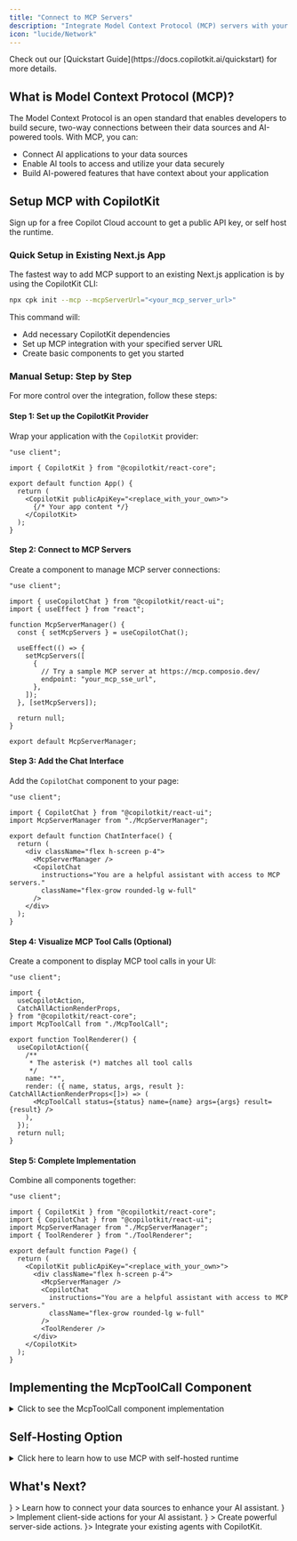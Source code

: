 ```yaml
---
title: "Connect to MCP Servers"
description: "Integrate Model Context Protocol (MCP) servers with your existing React application for enhanced AI capabilities"
icon: "lucide/Network"
---
```



<Callout type="info" title="Are you new to CopilotKit?">
  Check out our [Quickstart Guide](https://docs.copilotkit.ai/quickstart) for
  more details.
</Callout>

## What is Model Context Protocol (MCP)?

The Model Context Protocol is an open standard that enables developers to build secure, two-way connections between their data sources and AI-powered tools. With MCP, you can:

- Connect AI applications to your data sources
- Enable AI tools to access and utilize your data securely
- Build AI-powered features that have context about your application

## Setup MCP with CopilotKit

<Callout type="info" title="Get a Public API Key (Optional)">
  Sign up for a free <LinkToCopilotCloud asButton={false}>Copilot Cloud</LinkToCopilotCloud> account to get a public API key, or <Link href="/guides/model-context-protocol#self-hosting">self host the runtime</Link>.
</Callout>

### Quick Setup in Existing Next.js App

The fastest way to add MCP support to an existing Next.js application is by using the CopilotKit CLI:

```bash
npx cpk init --mcp --mcpServerUrl="<your_mcp_server_url>"
```

This command will:

- Add necessary CopilotKit dependencies
- Set up MCP integration with your specified server URL
- Create basic components to get you started

### Manual Setup: Step by Step

For more control over the integration, follow these steps:

#### Step 1: Set up the CopilotKit Provider

Wrap your application with the `CopilotKit` provider:

```tsx
"use client";

import { CopilotKit } from "@copilotkit/react-core";

export default function App() {
  return (
    <CopilotKit publicApiKey="<replace_with_your_own>">
      {/* Your app content */}
    </CopilotKit>
  );
}
```

#### Step 2: Connect to MCP Servers

Create a component to manage MCP server connections:

```tsx
"use client";

import { useCopilotChat } from "@copilotkit/react-ui";
import { useEffect } from "react";

function McpServerManager() {
  const { setMcpServers } = useCopilotChat();

  useEffect(() => {
    setMcpServers([
      {
        // Try a sample MCP server at https://mcp.composio.dev/
        endpoint: "your_mcp_sse_url",
      },
    ]);
  }, [setMcpServers]);

  return null;
}

export default McpServerManager;
```

#### Step 3: Add the Chat Interface

Add the `CopilotChat` component to your page:

```tsx
"use client";

import { CopilotChat } from "@copilotkit/react-ui";
import McpServerManager from "./McpServerManager";

export default function ChatInterface() {
  return (
    <div className="flex h-screen p-4">
      <McpServerManager />
      <CopilotChat
        instructions="You are a helpful assistant with access to MCP servers."
        className="flex-grow rounded-lg w-full"
      />
    </div>
  );
}
```

#### Step 4: Visualize MCP Tool Calls (Optional)

Create a component to display MCP tool calls in your UI:

```tsx
"use client";

import {
  useCopilotAction,
  CatchAllActionRenderProps,
} from "@copilotkit/react-core";
import McpToolCall from "./McpToolCall";

export function ToolRenderer() {
  useCopilotAction({
    /**
     * The asterisk (*) matches all tool calls
     */
    name: "*",
    render: ({ name, status, args, result }: CatchAllActionRenderProps<[]>) => (
      <McpToolCall status={status} name={name} args={args} result={result} />
    ),
  });
  return null;
}
```

#### Step 5: Complete Implementation

Combine all components together:

```tsx
"use client";

import { CopilotKit } from "@copilotkit/react-core";
import { CopilotChat } from "@copilotkit/react-ui";
import McpServerManager from "./McpServerManager";
import { ToolRenderer } from "./ToolRenderer";

export default function Page() {
  return (
    <CopilotKit publicApiKey="<replace_with_your_own>">
      <div className="flex h-screen p-4">
        <McpServerManager />
        <CopilotChat
          instructions="You are a helpful assistant with access to MCP servers."
          className="flex-grow rounded-lg w-full"
        />
        <ToolRenderer />
      </div>
    </CopilotKit>
  );
}
```

## Implementing the McpToolCall Component

<details>
<summary>Click to see the McpToolCall component implementation</summary>

```tsx
"use client";

import * as React from "react";

interface ToolCallProps {
  status: "complete" | "inProgress" | "executing";
  name?: string;
  args?: any;
  result?: any;
}

export default function McpToolCall({
  status,
  name = "",
  args,
  result,
}: ToolCallProps) {
  const [isOpen, setIsOpen] = React.useState(false);

  // Format string with proper line breaks and quotes
  const formatContent = (str: string): string => {
    const text = typeof str !== "string" ? JSON.stringify(str, null, 2) : str;
    return text
      .replace(/\\n/g, "\n")
      .replace(/\\t/g, "\t")
      .replace(/\\"/g, '"')
      .replace(/\\\\/g, "\\");
  };

  // Format arguments and results
  const formattedArgs = React.useMemo(() => {
    if (!args) return "";
    return formatContent(
      typeof args === "object" ? JSON.stringify(args, null, 2) : args
    );
  }, [args]);

  const formattedResult = React.useMemo(() => {
    if (!result) return "";

    if (typeof result === "object" && result?.error?.message) {
      const copy = { ...result };
      copy.error = { ...copy.error };
      copy.error.message = formatContent(copy.error.message);
      return formatContent(JSON.stringify(copy, null, 2));
    }

    return formatContent(
      typeof result === "object" ? JSON.stringify(result, null, 2) : result
    );
  }, [result]);

  return (
    <div className="bg-[#1e2738] rounded-lg overflow-hidden w-full">
      <div
        className="p-3 flex items-center cursor-pointer"
        onClick={() => setIsOpen(!isOpen)}
      >
        <div className="min-w-0 flex-grow overflow-hidden">
          <span className="text-white text-sm">{name || "MCP Tool Call"}</span>
        </div>
        <div className="ml-auto">
          <div
            className={`w-2 h-2 rounded-full ${
              status === "complete"
                ? "bg-green-500"
                : status === "inProgress" || status === "executing"
                ? "bg-blue-500 animate-pulse"
                : ""
            }`}
          />
        </div>
      </div>

      {isOpen && (
        <div className="px-4 pb-4 text-gray-300 font-mono text-xs">
          {args && (
            <div className="mb-4">
              <div className="text-gray-400 mb-2">Parameters:</div>
              <pre className="whitespace-pre-wrap max-h-[200px] overflow-auto bg-transparent">
                {formattedArgs}
              </pre>
            </div>
          )}

          {status === "complete" && result && (
            <div>
              <div className="text-gray-400 mb-2">Result:</div>
              <pre className="whitespace-pre-wrap max-h-[200px] overflow-auto bg-transparent">
                {formattedResult}
              </pre>
            </div>
          )}
        </div>
      )}
    </div>
  );
}
```

</details>

## Self-Hosting Option

<details>
<summary>Click here to learn how to use MCP with self-hosted runtime</summary>

<Callout type="info" title="Self-Hosting vs Copilot Cloud">
  The Copilot Runtime handles communication with LLMs, message history, and
  state. You can self-host it or use{" "}
  <LinkToCopilotCloud asButton={false}>Copilot Cloud</LinkToCopilotCloud>{" "}
  (recommended). Learn more in our [Self-Hosting Guide](/guides/self-hosting).
</Callout>

Configure your self-hosted runtime with MCP servers (Next.js App Router example):

```tsx
import {
  CopilotRuntime,
  OpenAIAdapter,
  copilotRuntimeNextJSAppRouterEndpoint,
} from "@copilotkit/runtime";
import { experimental_createMCPClient } from "ai";
import { NextRequest } from "next/server";

const serviceAdapter = new OpenAIAdapter();

const runtime = new CopilotRuntime({
  mcpServers: [
    {
      endpoint: "your_mcp_sse_url", // Try https://mcp.composio.dev/
    },
  ],
  createMCPClient: async (config) => {
    return await experimental_createMCPClient({
      transport: {
        type: "sse",
        url: config.endpoint,
        headers: config.apiKey
          ? { Authorization: `Bearer ${config.apiKey}` }
          : undefined,
      },
    });
  },
});

export const POST = async (req: NextRequest) => {
  const { handleRequest } = copilotRuntimeNextJSAppRouterEndpoint({
    runtime,
    serviceAdapter,
    endpoint: "/api/copilotkit",
  });

  return handleRequest(req);
};
```

</details>

## What's Next?

<Cards>
  <Card
    title="Connect Your Data"
    href="/guides/connect-your-data/frontend"
    icon={<Database />}
  >
    Learn how to connect your data sources to enhance your AI assistant.
  </Card>
  <Card
    title="Frontend Actions"
    href="/coagents/frontend-actions"
    icon={<Code />}
  >
    Implement client-side actions for your AI assistant.
  </Card>
  <Card
    title="Backend Actions"
    href="/guides/backend-actions"
    icon={<Server />}
  >
    Create powerful server-side actions.
  </Card>
  <Card title="Bring Your Agent" href="/coagents" icon={<Bot />}>
    Integrate your existing agents with CopilotKit.
  </Card>
</Cards>
